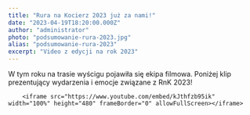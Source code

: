 ```yaml
---
title: "Rura na Kocierz 2023 już za nami!"
date: "2023-04-19T18:20:00.000Z"
author: "administrator"
photo: "podsumowanie-rura-2023.jpg"
alias: "podsumowanie-rura-2023"
excerpt: "Video z edycji na rok 2023"
---
```


W tym roku na trasie wyścigu pojawiła się ekipa filmowa. Poniżej klip prezentujący wydarzenia i emocje związane z RnK 2023!

        <iframe src="https://www.youtube.com/embed/kJthfzb95ik" width="100%" height="480" frameBorder="0" allowFullScreen></iframe>
